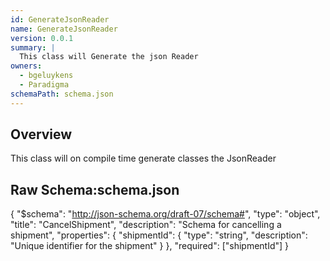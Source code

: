 ```yaml
---
id: GenerateJsonReader
name: GenerateJsonReader
version: 0.0.1
summary: |
  This class will Generate the json Reader
owners:
  - bgeluykens
  - Paradigma
schemaPath: schema.json
---
```



## Overview

This class will on compile time generate classes the JsonReader

<SchemaViewer file="schema.json" title="Schema" maxHeight="500" />

<NodeGraph />



 ## Raw Schema:schema.json

{
    "$schema": "http://json-schema.org/draft-07/schema#",
    "type": "object",
    "title": "CancelShipment",
    "description": "Schema for cancelling a shipment",
    "properties": {
        "shipmentId": {
            "type": "string",
            "description": "Unique identifier for the shipment"
        }
    },
    "required": ["shipmentId"]
}